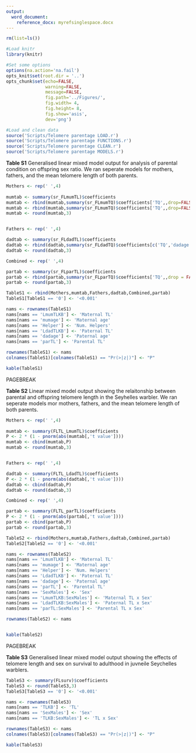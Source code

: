 ```yaml
---
output:
  word_document:
    reference_docx: myrefsinglespace.docx
---
```




```r

rm(list=ls())

#Load knitr
library(knitr)

#Set some options
options(na.action='na.fail')
opts_knit$set(root.dir = '..')
opts_chunk$set(echo=FALSE,
               warning=FALSE,
               message=FALSE,
               fig.path='../Figures/',
               fig.width= 4,
               fig.height= 8,
               fig.show='asis',
               dev='png')

```

```r

#Load and clean data
source('Scripts/Telomere parentage LOAD.r')
source('Scripts/Telomere parentage FUNCTIONS.r')
source('Scripts/Telomere parentage CLEAN.r')
source('Scripts/Telomere parentage MODELS.r')


```




**Table S1** Generalised linear mixed model output for analysis of parental condition on offspring sex ratio. We ran seperate models for mothers, fathers, and the mean telomere length of both parents.

```r

Mothers <- rep(' ',4)
  
mumtab <- summary(sr_FLmumTL)$coefficients
mumtab <- rbind(mumtab,summary(sr_FLmumTQ)$coefficients['TQ',,drop=FALSE])
mumtab <- rbind(mumtab,summary(sr_FLmumTQ)$coefficients['TQ',,drop=FALSE])
mumtab <- round(mumtab,3)


Fathers <- rep(' ',4)

dadtab <- summary(sr_FLdadTL)$coefficients
dadtab <- rbind(dadtab,summary(sr_FLdadTQ)$coefficients[c('TQ','dadage'),])
dadtab <- round(dadtab,3)

Combined <- rep(' ',4)

partab <- summary(sr_FLparTL)$coefficients
partab <- rbind(partab,summary(sr_FLparTQ)$coefficients['TQ',,drop = FALSE])
partab <- round(partab,3)

TableS1 <- rbind(Mothers,mumtab,Fathers,dadtab,Combined,partab)
TableS1[TableS1 == '0'] <- '<0.001'

nams <- rownames(TableS1)
nams[nams == 'LmumTLKB'] <- 'Maternal TL'
nams[nams == 'mumage'] <- 'Maternal age'
nams[nams == 'Helper'] <- 'Num. Helpers'
nams[nams == 'LdadTLKB'] <- 'Paternal TL'
nams[nams == 'dadage'] <- 'Paternal age'
nams[nams == 'parTL'] <- 'Parental TL'

rownames(TableS1) <- nams
colnames(TableS1)[colnames(TableS1) == "Pr(>|z|)"] <- "P"

kable(TableS1)

```


PAGEBREAK

**Table S2** Linear mixed model output showing the relaitonship between parental and offspring telomere length in the Seyhelles warbler. We ran seperate models mor mothers, fathers, and the mean telomere length of both parents.


```r

Mothers <- rep(' ',4)
  
mumtab <- summary(FLTL_LmumTL)$coefficients
P <- 2 * (1 - pnorm(abs(mumtab[,'t value'])))
mumtab <- cbind(mumtab,P)
mumtab <- round(mumtab,3)


Fathers <- rep(' ',4)

dadtab <- summary(FLTL_LdadTL)$coefficients
P <- 2 * (1 - pnorm(abs(dadtab[,'t value'])))
dadtab <- cbind(dadtab,P)
dadtab <- round(dadtab,3)

Combined <- rep(' ',4)

partab <- summary(FLTL_parTL)$coefficients
P <- 2 * (1 - pnorm(abs(partab[,'t value'])))
partab <- cbind(partab,P)
partab <- round(partab,3)

TableS2 <- rbind(Mothers,mumtab,Fathers,dadtab,Combined,partab)
TableS2[TableS2 == '0'] <- '<0.001'

nams <- rownames(TableS2)
nams[nams == 'LmumTLKB'] <- 'Maternal TL'
nams[nams == 'mumage'] <- 'Maternal age'
nams[nams == 'Helper'] <- 'Num. Helpers'
nams[nams == 'LdadTLKB'] <- 'Paternal TL'
nams[nams == 'dadage'] <- 'Paternal age'
nams[nams == 'parTL'] <- 'Parental TL'
nams[nams == 'SexMales'] <- 'Sex'
nams[nams == 'LmumTLKB:SexMales'] <- 'Maternal TL x Sex'
nams[nams == 'LdadTLKB:SexMales'] <- 'Paternal TL x Sex'
nams[nams == 'parTL:SexMales'] <- 'Parental TL x Sex'

rownames(TableS2) <- nams


kable(TableS2)

```


PAGEBREAK

**Table S3** Generalised linear mixed model output showing the effects of telomere length and sex on survival to adulthood in juvneile Seychelles warblers.

```r


TableS3 <- summary(FLsurv)$coefficients
TableS3 <- round(TableS3,3)
TableS3[TableS3 == '0'] <- '<0.001'

nams <- rownames(TableS3)
nams[nams == 'TLKB'] <- 'TL'
nams[nams == 'SexMales'] <- 'Sex'
nams[nams == 'TLKB:SexMales'] <- 'TL x Sex'

rownames(TableS3) <- nams
colnames(TableS3)[colnames(TableS3) == "Pr(>|z|)"] <- "P"

kable(TableS3)

```

